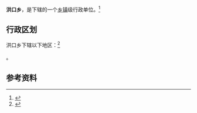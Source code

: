 {{中国乡级行政区|35/09/02/201/000}}

'''洪口乡'''，是{{PRC admin/fullname|35/09/02/201/000|3}}下辖的一个[[乡镇|乡镇]]级行政单位。<ref>{{PRC admin/ref sgc|{{PRC admin/parent|35/09/02/201/000}}}}</ref>

== 行政区划 ==

洪口乡下辖以下地区：<ref>{{PRC admin/ref sgc|35/09/02/201/000}}</ref>

{{PRC admin/children|35/09/02/201/000}}。

== 参考资料 ==

{{reflist}}

{{行政区划小作品}}
{{PRC admin/navcat|35/09/02/201/000}}